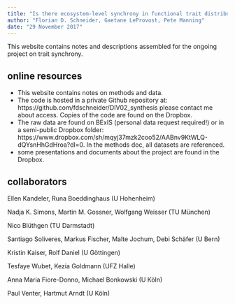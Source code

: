 ```yaml
---
title: "Is there ecosystem-level synchrony in functional trait distribution?"
author: "Florian D. Schneider, Gaetane LeProvost, Pete Manning"
date: "29 November 2017"
---
```


This website contains notes and descriptions assembled for the ongoing project on trait synchrony. 

## online resources

- This website contains notes on methods and data. 
- The code is hosted in a private Github repository at: 
  https://github.com/fdschneider/DIV02_synthesis
  please contact me about access. Copies of the code are found on the Dropbox. 
- The raw data are found on BExIS (personal data request required!) or in a semi-public Dropbox folder:  
  https://www.dropbox.com/sh/mqyj37mzk2coo52/AABnv9KtWLQ-dQYsnHhGdHroa?dl=0. 
  In the methods doc, all datasets are referenced. 
- some presentations and documents about the project are found in the Dropbox.   

## collaborators

Ellen Kandeler, Runa Boeddinghaus (U Hohenheim)

Nadja K. Simons, Martin M. Gossner, Wolfgang Weisser (TU München)

Nico Blüthgen (TU Darmstadt)

Santiago Soliveres, Markus Fischer, Malte Jochum, Debi Schäfer (U Bern)

Kristin Kaiser, Rolf Daniel (U Göttingen)

Tesfaye Wubet, Kezia Goldmann (UFZ Halle)

Anna Maria Fiore-Donno, Michael Bonkowski (U Köln)

Paul Venter, Hartmut Arndt (U Köln)